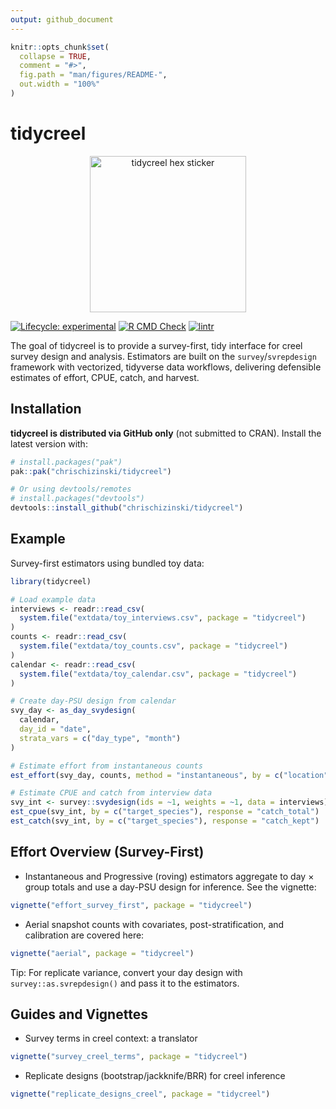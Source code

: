 ```yaml
---
output: github_document
---
```


<!-- README.md is generated from README.Rmd. Please edit that file -->

```r
knitr::opts_chunk$set(
  collapse = TRUE,
  comment = "#>",
  fig.path = "man/figures/README-",
  out.width = "100%"
)
```


# tidycreel

<p align="center">
  <img src="https://raw.githubusercontent.com/chrischizinski/tidycreel/main/man/figures/tidycreel-hex.png" alt="tidycreel hex sticker" width="250"/>
</p>

<!-- badges: start -->
[![Lifecycle: experimental](https://img.shields.io/badge/lifecycle-experimental-orange.svg)](https://lifecycle.r-lib.org/articles/stages.html#experimental)
[![R CMD Check](https://github.com/chrischizinski/tidycreel/actions/workflows/r-check.yml/badge.svg)](https://github.com/chrischizinski/tidycreel/actions/workflows/r-check.yml)
[![lintr](https://github.com/chrischizinski/tidycreel/actions/workflows/lintr.yaml/badge.svg)](https://github.com/chrischizinski/tidycreel/actions/workflows/lintr.yaml)
<!-- badges: end -->

The goal of tidycreel is to provide a survey-first, tidy interface for creel
survey design and analysis. Estimators are built on the `survey`/`svrepdesign`
framework with vectorized, tidyverse data workflows, delivering defensible
estimates of effort, CPUE, catch, and harvest.

## Installation

**tidycreel is distributed via GitHub only** (not submitted to CRAN). Install the latest version with:

``` r
# install.packages("pak")
pak::pak("chrischizinski/tidycreel")

# Or using devtools/remotes
# install.packages("devtools")
devtools::install_github("chrischizinski/tidycreel")
```

## Example

Survey-first estimators using bundled toy data:

```r
library(tidycreel)

# Load example data
interviews <- readr::read_csv(
  system.file("extdata/toy_interviews.csv", package = "tidycreel")
)
counts <- readr::read_csv(
  system.file("extdata/toy_counts.csv", package = "tidycreel")
)
calendar <- readr::read_csv(
  system.file("extdata/toy_calendar.csv", package = "tidycreel")
)

# Create day-PSU design from calendar
svy_day <- as_day_svydesign(
  calendar,
  day_id = "date",
  strata_vars = c("day_type", "month")
)

# Estimate effort from instantaneous counts
est_effort(svy_day, counts, method = "instantaneous", by = c("location"))

# Estimate CPUE and catch from interview data
svy_int <- survey::svydesign(ids = ~1, weights = ~1, data = interviews)
est_cpue(svy_int, by = c("target_species"), response = "catch_total")
est_catch(svy_int, by = c("target_species"), response = "catch_kept")
```

## Effort Overview (Survey-First)

- Instantaneous and Progressive (roving) estimators aggregate to day × group
  totals and use a day-PSU design for inference. See the vignette:

``` r
vignette("effort_survey_first", package = "tidycreel")
```

- Aerial snapshot counts with covariates, post-stratification, and calibration
  are covered here:

``` r
vignette("aerial", package = "tidycreel")
```

Tip: For replicate variance, convert your day design with `survey::as.svrepdesign()` and pass it to the estimators.

## Guides and Vignettes

- Survey terms in creel context: a translator

``` r
vignette("survey_creel_terms", package = "tidycreel")
```

- Replicate designs (bootstrap/jackknife/BRR) for creel inference

``` r
vignette("replicate_designs_creel", package = "tidycreel")
```
